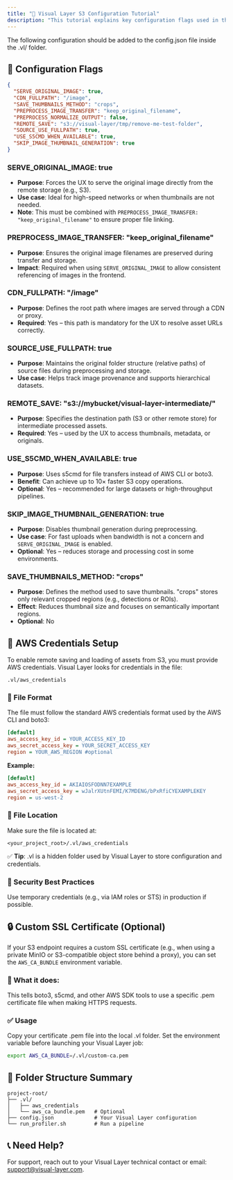 ```yaml
---
title: "📘 Visual Layer S3 Configuration Tutorial"
description: "This tutorial explains key configuration flags used in the Visual Layer platform to allow indexing and serving images from S3."
---
```


The following configuration should be added to the config.json file inside the .vl/ folder.

## 🔧 Configuration Flags

```json
{
  "SERVE_ORIGINAL_IMAGE": true,
  "CDN_FULLPATH": "/image",
  "SAVE_THUMBNAILS_METHOD": "crops",
  "PREPROCESS_IMAGE_TRANSFER": "keep_original_filename",
  "PREPROCESS_NORMALIZE_OUTPUT": false,
  "REMOTE_SAVE": "s3://visual-layer/tmp/remove-me-test-folder",
  "SOURCE_USE_FULLPATH": true,
  "USE_S5CMD_WHEN_AVAILABLE": true,
  "SKIP_IMAGE_THUMBNAIL_GENERATION": true
}
```

### SERVE_ORIGINAL_IMAGE: true
- **Purpose**: Forces the UX to serve the original image directly from the remote storage (e.g., S3).
- **Use case**: Ideal for high-speed networks or when thumbnails are not needed.
- **Note**: This must be combined with `PREPROCESS_IMAGE_TRANSFER: "keep_original_filename"` to ensure proper file linking.

### PREPROCESS_IMAGE_TRANSFER: "keep_original_filename"
- **Purpose**: Ensures the original image filenames are preserved during transfer and storage.
- **Impact**: Required when using `SERVE_ORIGINAL_IMAGE` to allow consistent referencing of images in the frontend.

### CDN_FULLPATH: "/image"
- **Purpose**: Defines the root path where images are served through a CDN or proxy.
- **Required**: Yes – this path is mandatory for the UX to resolve asset URLs correctly.

### SOURCE_USE_FULLPATH: true
- **Purpose**: Maintains the original folder structure (relative paths) of source files during preprocessing and storage.
- **Use case**: Helps track image provenance and supports hierarchical datasets.

### REMOTE_SAVE: "s3://mybucket/visual-layer-intermediate/"
- **Purpose**: Specifies the destination path (S3 or other remote store) for intermediate processed assets.
- **Required**: Yes – used by the UX to access thumbnails, metadata, or originals.

### USE_S5CMD_WHEN_AVAILABLE: true
- **Purpose**: Uses s5cmd for file transfers instead of AWS CLI or boto3.
- **Benefit**: Can achieve up to 10× faster S3 copy operations.
- **Optional**: Yes – recommended for large datasets or high-throughput pipelines.

### SKIP_IMAGE_THUMBNAIL_GENERATION: true
- **Purpose**: Disables thumbnail generation during preprocessing.
- **Use case**: For fast uploads when bandwidth is not a concern and `SERVE_ORIGINAL_IMAGE` is enabled.
- **Optional**: Yes – reduces storage and processing cost in some environments.

### SAVE_THUMBNAILS_METHOD: "crops"
- **Purpose**: Defines the method used to save thumbnails. "crops" stores only relevant cropped regions (e.g., detections or ROIs).
- **Effect**: Reduces thumbnail size and focuses on semantically important regions.
- **Optional**: No

## 🔐 AWS Credentials Setup

To enable remote saving and loading of assets from S3, you must provide AWS credentials. Visual Layer looks for credentials in the file:

```
.vl/aws_credentials
```

### 📄 File Format

The file must follow the standard AWS credentials format used by the AWS CLI and boto3:

```ini
[default]
aws_access_key_id = YOUR_ACCESS_KEY_ID
aws_secret_access_key = YOUR_SECRET_ACCESS_KEY
region = YOUR_AWS_REGION #optional
```

**Example:**
```ini
[default]
aws_access_key_id = AKIAIOSFODNN7EXAMPLE
aws_secret_access_key = wJalrXUtnFEMI/K7MDENG/bPxRfiCYEXAMPLEKEY
region = us-west-2
```

### 📁 File Location

Make sure the file is located at:
```
<your_project_root>/.vl/aws_credentials
```

✅ **Tip**: .vl is a hidden folder used by Visual Layer to store configuration and credentials.

### 🔐 Security Best Practices

Use temporary credentials (e.g., via IAM roles or STS) in production if possible.

## 🔒 Custom SSL Certificate (Optional)

If your S3 endpoint requires a custom SSL certificate (e.g., when using a private MinIO or S3-compatible object store behind a proxy), you can set the `AWS_CA_BUNDLE` environment variable.

### 🧪 What it does:
This tells boto3, s5cmd, and other AWS SDK tools to use a specific .pem certificate file when making HTTPS requests.

### ✅ Usage
Copy your certificate .pem file into the local .vl folder. Set the environment variable before launching your Visual Layer job:

```bash
export AWS_CA_BUNDLE=/.vl/custom-ca.pem
```

## 📂 Folder Structure Summary

```
project-root/
├── .vl/
│   ├── aws_credentials
│   └── aws_ca_bundle.pem   # Optional
├── config.json             # Your Visual Layer configuration
└── run_profiler.sh         # Run a pipeline
```

## 📞 Need Help?

For support, reach out to your Visual Layer technical contact or email: support@visual-layer.com.